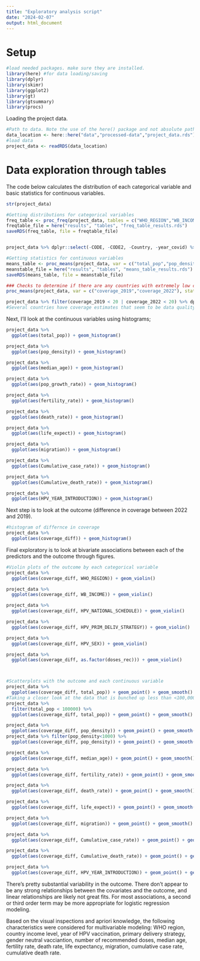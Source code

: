 ```yaml
---
title: "Exploratory analysis script"
date: "2024-02-07"
output: html_document
---
```


  

# Setup

```r
#load needed packages. make sure they are installed.
library(here) #for data loading/saving
library(dplyr)
library(skimr)
library(ggplot2)
library(gt)
library(gtsummary)
library(procs)
```


Loading the project data.

```r
#Path to data. Note the use of the here() package and not absolute paths
data_location <- here::here("data","processed-data","project_data.rds")
#load data
project_data <- readRDS(data_location)
```

# Data exploration through tables

The code below calculates the distribution of each categorical variable and basic statistics for continuous variables. 
```r
str(project_data)

#Getting distributions for categorical variables
freq_table <- proc_freq(project_data, tables = c("WHO_REGION","WB_INCOME","HPV_NATIONAL_SCHEDULE","HPV_YEAR_INTRODUCTION","HPV_PRIM_DELIV_STRATEGY","HPV_SEX","doses_rec"), options = "missing", output = out)
freqtable_file = here("results", "tables", "freq_table_results.rds")
saveRDS(freq_table, file = freqtable_file)


project_data %>% dplyr::select(-CODE, -CODE2, -Country, -year_covid) %>% tbl_summary()

#Getting statistics for continuous variables
means_table <- proc_means(project_data, var = c("total_pop","pop_density","median_age","pop_growth_rate","fertility_rate","death_rate","life_expect","migration","Cumulative_case_rate","Cumulative_death_rate","HPV_YEAR_INTRODUCTION","coverage_diff"), stats = c("N","NMISS","MEAN","STD","MEDIAN","Q1","Q3","MIN","MAX"), options = v(maxdec = 2), output = out)
meanstable_file = here("results", "tables", "means_table_results.rds")
saveRDS(means_table, file = meanstable_file)

### Checks to determine if there are any countries with extremely low coverage estimates that seem implausible
proc_means(project_data, var = c("coverage_2019","coverage_2022"), stats = c("N","NMISS","MEAN","STD","MEDIAN","Q1","Q3","MIN","MAX"), options = v(maxdec = 2))

project_data %>% filter(coverage_2019 < 20 | coverage_2022 < 20) %>% dplyr::select(Country, coverage_diff, coverage_2019, coverage_2022)
#Several countries have coverage estimates that seem to be data quality issues (e.g., Botswana, Gambia, Cook Islands), but there's no way to actually know if coverage is actually that low or if coverage estimates are extremely off - I'll leave data as is for now. 

```

Next, I'll look at the continuous variables using histograms;
```r
project_data %>%
  ggplot(aes(total_pop)) + geom_histogram()

project_data %>%
  ggplot(aes(pop_density)) + geom_histogram()

project_data %>%
  ggplot(aes(median_age)) + geom_histogram()

project_data %>%
  ggplot(aes(pop_growth_rate)) + geom_histogram()

project_data %>%
  ggplot(aes(fertility_rate)) + geom_histogram()

project_data %>%
  ggplot(aes(death_rate)) + geom_histogram()

project_data %>%
  ggplot(aes(life_expect)) + geom_histogram()

project_data %>%
  ggplot(aes(migration)) + geom_histogram()

project_data %>%
  ggplot(aes(Cumulative_case_rate)) + geom_histogram()

project_data %>%
  ggplot(aes(Cumulative_death_rate)) + geom_histogram()

project_data %>%
  ggplot(aes(HPV_YEAR_INTRODUCTION)) + geom_histogram()

```



Next step is to look at the outcome (difference in coverage between 2022 and 2019).
```r
#histogram of differnce in coverage
project_data %>%
  ggplot(aes(coverage_diff)) + geom_histogram()

```
Final exploratory is to look at bivariate associations between each of the predictors and the outcome through figures.
```r
#Violin plots of the outcome by each categorical variable
project_data %>%
  ggplot(aes(coverage_diff, WHO_REGION)) + geom_violin()

project_data %>%
  ggplot(aes(coverage_diff, WB_INCOME)) + geom_violin()

project_data %>%
  ggplot(aes(coverage_diff, HPV_NATIONAL_SCHEDULE)) + geom_violin()

project_data %>%
  ggplot(aes(coverage_diff, HPV_PRIM_DELIV_STRATEGY)) + geom_violin()

project_data %>%
  ggplot(aes(coverage_diff, HPV_SEX)) + geom_violin()

project_data %>%
  ggplot(aes(coverage_diff, as.factor(doses_rec))) + geom_violin()



#Scatterplots with the outcome and each continuous variable
project_data %>%
  ggplot(aes(coverage_diff, total_pop)) + geom_point() + geom_smooth()
#Taking a closer look at the data that is bunched up less than <100,000
project_data %>%
  filter(total_pop < 100000) %>%
  ggplot(aes(coverage_diff, total_pop)) + geom_point() + geom_smooth()

project_data %>%
  ggplot(aes(coverage_diff, pop_density)) + geom_point() + geom_smooth()
project_data %>% filter(pop_density<1000) %>%
  ggplot(aes(coverage_diff, pop_density)) + geom_point() + geom_smooth()

project_data %>%
  ggplot(aes(coverage_diff, median_age)) + geom_point() + geom_smooth()

project_data %>%
  ggplot(aes(coverage_diff, fertility_rate)) + geom_point() + geom_smooth()

project_data %>%
  ggplot(aes(coverage_diff, death_rate)) + geom_point() + geom_smooth()

project_data %>%
  ggplot(aes(coverage_diff, life_expect)) + geom_point() + geom_smooth()

project_data %>%
  ggplot(aes(coverage_diff, migration)) + geom_point() + geom_smooth()

project_data %>%
  ggplot(aes(coverage_diff, Cumulative_case_rate)) + geom_point() + geom_smooth()

project_data %>%
  ggplot(aes(coverage_diff, Cumulative_death_rate)) + geom_point() + geom_smooth()

project_data %>%
  ggplot(aes(coverage_diff, HPV_YEAR_INTRODUCTION)) + geom_point() + geom_smooth()

```
There's pretty substantial variability in the outcome. There don't appear to be any strong relationships between the covariates and the outcome, and linear relationships are likely not great fits. For most associations, a second or third order term may be more appropriate for logistic regression modeling.

Based on the visual inspections and apriori knowledge, the following characteristics were considered for multivariable modeling: WHO region, country income level, year of HPV vaccination, primary delivery strategy, gender neutral vacciantion, number of recommended doses, median age, fertility rate, death rate, life expectancy, migration, cumulative case rate, cumulative death rate. 


